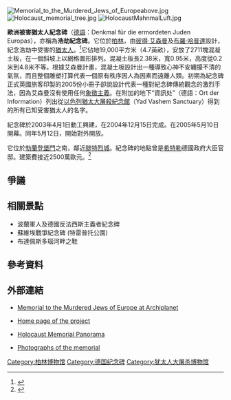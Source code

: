 [[File:Memorial_to_the_Murdered_Jews_of_Europeabove.jpg|thumb]]
[[File:Holocaust_memorial_tree.jpg|thumb]]
[[File:HolocaustMahnmalLuft.jpg|thumb]]
{{The Holocaust sidebar}}

'''歐洲被害猶太人紀念碑'''（[[德语|德語]]：Denkmal für die ermordeten Juden Europas），亦稱為'''浩劫紀念碑'''。它位於[[柏林|柏林]]，由[[彼得·艾森曼|彼得·艾森曼]]及[[布羅·哈普達|布羅·哈普達]]設計，紀念浩劫中受害的[[猶太人|猶太人]]。<ref>{{Cite news|url=http://www.civilmedia.tw/archives/60761|title=老掉牙的納粹報導 如何走進世界大戰、暴力和大屠殺的深度旅遊？|last=|first=|date=2017-02-21|work=|newspaper=公民行動影音紀錄資料庫|accessdate=2017-03-14|language=zh-TW|archive-date=2021-02-16|archive-url=https://web.archive.org/web/20210216124959/https://www.civilmedia.tw/archives/60761|dead-url=no}}</ref>它佔地19,000平方米（4.7英畝），安放了2711塊混凝土板，在一個斜坡上以網格圖形排列。混凝土板長2.38米，寬0.95米，高度從0.2米到4.8米不等。根據艾森曼計畫，混凝土板設計出一種導致心神不安纏擾不清的氣氛，而且整個雕塑打算代表一個原有秩序因人為因素而遠離人類。初期為紀念碑正式英國旅客印製的2005份小冊子卻說設計代表一種對紀念碑傳統觀念的激烈手法，因為艾森曼沒有使用任何[[象徵主義|象徵主義]]。在附加的地下“資訊处”（德語：Ort der Information）列出從[[以色列猶太大屠殺紀念館|以色列猶太大屠殺紀念館]]（Yad Vashem Sanctuary）得到的所有已知受害猶太人的名字。

紀念碑於2003年4月1日動工興建，在2004年12月15日完成。在2005年5月10日開幕。同年5月12日，開始對外開放。

它位於[[勃蘭登堡門|勃蘭登堡門]]之南，鄰近[[腓特烈城|腓特烈城]]。紀念碑的地點曾是[[希特勒|希特勒]]德國政府大臣官邸。建築費接近2500萬歐元。<ref>{{Cite news|url=http://news.ltn.com.tw/news/supplement/paper/828933|title=細聽歷史呢喃─散步柏林 - 副刊 - 自由時報電子報|accessdate=2017-03-14|archive-date=2018-12-07|archive-url=https://web.archive.org/web/20181207164922/http://news.ltn.com.tw/news/supplement/paper/828933|dead-url=no}}</ref>

== 爭議 ==
{{expand section}}

== 相關景點 ==
* 波蘭軍人及德國反法西斯主義者紀念碑
* 蘇維埃戰爭紀念碑 (特雷普托公園)
* 布達佩斯多瑙河畔之鞋

== 參考資料 ==
{{Reflist|colwidth=|}}

== 外部連結 ==
{{Commonscat-inline|Memorial to the Murdered Jews of Europe}}
* {{en}}[https://web.archive.org/web/20070927192553/http://www.archiplanet.org/wiki/Memorial_to_the_Murdered_Jews_of_Europe%2C_Berlin%2C_Germany Memorial to the Murdered Jews of Europe at Archiplanet]
* {{de}}[http://www.holocaust-mahnmal.de/ Home page of the project] {{Wayback|url=http://www.holocaust-mahnmal.de/ |date=20101011062603 }}
* {{en}}[http://www.stadtpanoramen.de/en/berlin/holocaust_memorial.html Holocaust Memorial Panorama]{{Dead link|date=2018年10月 |bot=InternetArchiveBot |fix-attempted=yes }}
* {{en}}[https://web.archive.org/web/20060504042533/http://j.nadroj.free.fr/holocauste1-.html Photographs of the memorial]

{{Authority control}}
[[Category:柏林博物馆|Category:柏林博物馆]]
[[Category:德国纪念碑|Category:德国纪念碑]]
[[Category:犹太人大屠杀博物馆|Category:犹太人大屠杀博物馆]]